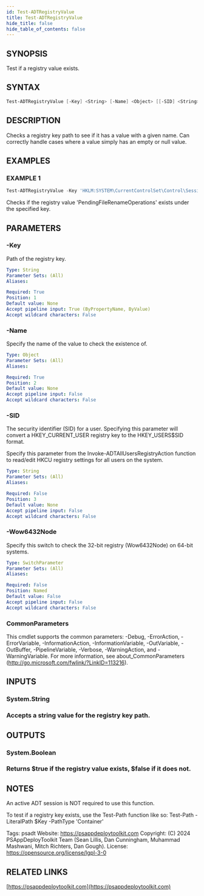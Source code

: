 ```yaml
---
id: Test-ADTRegistryValue
title: Test-ADTRegistryValue
hide_title: false
hide_table_of_contents: false
---
```


## SYNOPSIS

Test if a registry value exists.

## SYNTAX

```powershell
Test-ADTRegistryValue [-Key] <String> [-Name] <Object> [[-SID] <String>] [-Wow6432Node] [<CommonParameters>]
```

## DESCRIPTION

Checks a registry key path to see if it has a value with a given name.
Can correctly handle cases where a value simply has an empty or null value.

## EXAMPLES

### EXAMPLE 1

```powershell
Test-ADTRegistryValue -Key 'HKLM:SYSTEM\CurrentControlSet\Control\Session Manager' -Name 'PendingFileRenameOperations'
```

Checks if the registry value 'PendingFileRenameOperations' exists under the specified key.

## PARAMETERS

### -Key

Path of the registry key.

```yaml
Type: String
Parameter Sets: (All)
Aliases:

Required: True
Position: 1
Default value: None
Accept pipeline input: True (ByPropertyName, ByValue)
Accept wildcard characters: False
```

### -Name

Specify the name of the value to check the existence of.

```yaml
Type: Object
Parameter Sets: (All)
Aliases:

Required: True
Position: 2
Default value: None
Accept pipeline input: False
Accept wildcard characters: False
```

### -SID

The security identifier (SID) for a user.
Specifying this parameter will convert a HKEY_CURRENT_USER registry key to the HKEY_USERS\$SID format.

Specify this parameter from the Invoke-ADTAllUsersRegistryAction function to read/edit HKCU registry settings for all users on the system.

```yaml
Type: String
Parameter Sets: (All)
Aliases:

Required: False
Position: 3
Default value: None
Accept pipeline input: False
Accept wildcard characters: False
```

### -Wow6432Node

Specify this switch to check the 32-bit registry (Wow6432Node) on 64-bit systems.

```yaml
Type: SwitchParameter
Parameter Sets: (All)
Aliases:

Required: False
Position: Named
Default value: False
Accept pipeline input: False
Accept wildcard characters: False
```

### CommonParameters

This cmdlet supports the common parameters: -Debug, -ErrorAction, -ErrorVariable, -InformationAction, -InformationVariable, -OutVariable, -OutBuffer, -PipelineVariable, -Verbose, -WarningAction, and -WarningVariable.
For more information, see about_CommonParameters (http://go.microsoft.com/fwlink/?LinkID=113216).

## INPUTS

### System.String

### Accepts a string value for the registry key path.
## OUTPUTS

### System.Boolean

### Returns $true if the registry value exists, $false if it does not.
## NOTES
An active ADT session is NOT required to use this function.

To test if a registry key exists, use the Test-Path function like so: Test-Path -LiteralPath $Key -PathType 'Container'

Tags: psadt
Website: https://psappdeploytoolkit.com
Copyright: (C) 2024 PSAppDeployToolkit Team (Sean Lillis, Dan Cunningham, Muhammad Mashwani, Mitch Richters, Dan Gough).
License: https://opensource.org/license/lgpl-3-0

## RELATED LINKS

[https://psappdeploytoolkit.com](https://psappdeploytoolkit.com)
